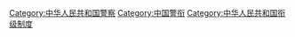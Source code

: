 [[Category:中华人民共和国警察|Category:中华人民共和国警察]]
[[Category:中国警衔|Category:中国警衔]]
[[Category:中华人民共和国衔级制度|Category:中华人民共和国衔级制度]]